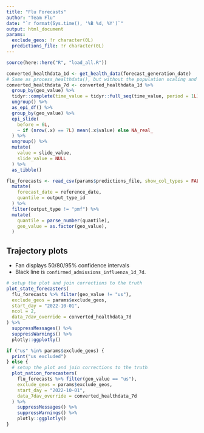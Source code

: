 ```yaml
---
title: "Flu Forecasts"
author: "Team Flu"
date: "`r format(Sys.time(), '%B %d, %Y')`"
output: html_document
params:
  exclude_geos: !r character(0L)
  predictions_file: !r character(0L)
---
```


```r
source(here::here("R", "load_all.R"))

converted_healthdata_1d <- get_health_data(forecast_generation_date)
# Same as process_healthdata(), but without the population scaling and keep as 7 day sums
converted_healthdata_7d <- converted_healthdata_1d %>%
  group_by(geo_value) %>%
  tidyr::complete(time_value = tidyr::full_seq(time_value, period = 1L)) %>%
  ungroup() %>%
  as_epi_df() %>%
  group_by(geo_value) %>%
  epi_slide(
    before = 6L,
    ~ if (nrow(.x) == 7L) mean(.x$value) else NA_real_
  ) %>%
  ungroup() %>%
  mutate(
    value = slide_value,
    slide_value = NULL
  ) %>%
  as_tibble()

flu_forecasts <- read_csv(params$predictions_file, show_col_types = FALSE) %>%
  mutate(
    forecast_date = reference_date,
    quantile = output_type_id
  ) %>%
  filter(output_type != "pmf") %>%
  mutate(
    quantile = parse_number(quantile),
    geo_value = as.factor(geo_value),
  )
```

## Trajectory plots

- Fan displays 50/80/95% confidence intervals
- Black line is `confirmed_admissions_influenza_1d_7d`.

```r
# setup the plot and join corrections to the truth
plot_state_forecasters(
  flu_forecasts %>% filter(geo_value != "us"),
  exclude_geos = params$exclude_geos,
  start_day = "2022-10-01",
  ncol = 2,
  data_7dav_override = converted_healthdata_7d
) %>%
  suppressMessages() %>%
  suppressWarnings() %>%
  plotly::ggplotly()
```

```r
if ("us" %in% params$exclude_geos) {
  print("us excluded")
} else {
  # setup the plot and join corrections to the truth
  plot_nation_forecasters(
    flu_forecasts %>% filter(geo_value == "us"),
    exclude_geos = params$exclude_geos,
    start_day = "2022-10-01",
    data_7dav_override = converted_healthdata_7d
  ) %>%
    suppressMessages() %>%
    suppressWarnings() %>%
    plotly::ggplotly()
}
```
